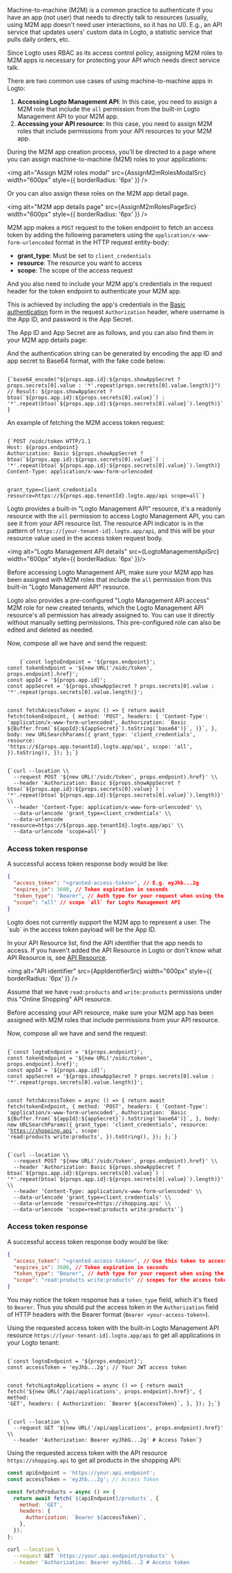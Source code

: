 
<Steps>
<Step title="Intro">

Machine-to-machine (M2M) is a common practice to authenticate if you have an app (not user) that needs to directly talk to resources (usually, using M2M app doesn't need user interactions, so it has no UI). E.g., an API service that updates users' custom data in Logto, a statistic service that pulls daily orders, etc.

Since Logto uses RBAC as its access control policy, assigning M2M roles to M2M apps is necessary for protecting your API which needs direct service talk.

There are two common use cases of using machine-to-machine apps in Logto:

1. **Accessing Logto Management API**: In this case, you need to assign a M2M role that include the `all` permission from the built-in Logto Management API to your M2M app.
2. **Accessing your API resource**: In this case, you need to assign M2M roles that include permissions from your API resources to your M2M app.

During the M2M app creation process, you'll be directed to a page where you can assign machine-to-machine (M2M) roles to your applications:

<img alt="Assign M2M roles modal" src={AssignM2mRolesModalSrc} width="600px" style={{ borderRadius: '6px' }} />

Or you can also assign these roles on the M2M app detail page.

<img alt="M2M app details page" src={AssignM2mRolesPageSrc} width="600px" style={{ borderRadius: '6px' }} />

</Step>
<Step title="Basics about access token request">

M2M app makes a `POST` request to the token endpoint to fetch an access token by adding the following parameters using the `application/x-www-form-urlencoded` format in the HTTP request entity-body:

- **grant_type**: Must be set to `client_credentials`
- **resource**: The resource you want to access
- **scope**: The scope of the access request

And you also need to include your M2M app's credentials in the request header for the token endpoint to authenticate your M2M app.

This is achieved by including the app's credentials in the [Basic authentication](https://developer.mozilla.org/en-US/docs/Web/HTTP/Headers/Authorization#basic_authentication) form in the request `Authorization` header, where username is the App ID, and password is the App Secret.

The App ID and App Secret are as follows, and you can also find them in your M2M app details page:

<ApplicationCredentials />

And the authentication string can be generated by encoding the app ID and app secret to Base64 format, with the fake code below:

<Code className="language-js">
{`base64_encode("${props.app.id}:${props.showAppSecret ? props.secrets[0].value : '*'.repeat(props.secrets[0].value.length)}")
// Result: ${props.showAppSecret ? btoa(`${props.app.id}:${props.secrets[0].value}`) : '*'.repeat(btoa(`${props.app.id}:${props.secrets[0].value}`).length)}`}
</Code>

An example of fetching the M2M access token request:

<Code className="language-bash">
{`POST /oidc/token HTTP/1.1
Host: ${props.endpoint}
Authorization: Basic ${props.showAppSecret ? btoa(`${props.app.id}:${props.secrets[0].value}`) : '*'.repeat(btoa(`${props.app.id}:${props.secrets[0].value}`).length)}
Content-Type: application/x-www-form-urlencoded

grant_type=client_credentials
resource=https://${props.app.tenantId}.logto.app/api
scope=all`}
</Code>

</Step>
<Step title="Request an access token">

<Tabs>

<TabItem value="Logto Management API" label="For Logto Management API">

Logto provides a built-in "Logto Management API" resource, it's a readonly resource with the `all` permission to access Logto Management API, you can see it from your API resource list.
The resource API indicator is in the pattern of `https://[your-tenant-id].logto.app/api`, and this will be your resource value used in the access token request body.

<img alt="Logto Management API details" src={LogtoManagementApiSrc} width="600px" style={{ borderRadius: '6px' }}/>

Before accessing Logto Management API, make sure your M2M app has been assigned with M2M roles that include the `all` permission from this built-in "Logto Management API" resource.

<InlineNotification>
Logto also provides a pre-configured "Logto Management API access" M2M role for new created tenants, which the Logto Management API resource's all permission has already assigned to. You can use it directly without manually setting permissions. This pre-configured role can also be edited and deleted as needed.
</InlineNotification>

Now, compose all we have and send the request:

<Tabs>
<TabItem value="Node.js" label="Node.js">

<Code className="language-js">
    {`const logtoEndpoint = '${props.endpoint}';
const tokenEndpoint = '${new URL('/oidc/token', props.endpoint).href}';
const appId = '${props.app.id}';
const appSecret = '${props.showAppSecret ? props.secrets[0].value : '*'.repeat(props.secrets[0].value.length)}';

const fetchAccessToken = async () => {
  return await fetch(tokenEndpoint, {
    method: 'POST',
    headers: {
      'Content-Type': 'application/x-www-form-urlencoded',
      Authorization: \`Basic \${Buffer.from(\`\${appId}:\${appSecret}\`).toString('base64')}\`,
      )}\`,
    },
    body: new URLSearchParams({
      grant_type: 'client_credentials',
      resource: 'https://${props.app.tenantId}.logto.app/api',
      scope: 'all',
    }).toString(),
  });
};`}
</Code>

</TabItem>

<TabItem value="cURL" label="cURL">

<Code className="language-bash">
{`curl --location \\
  --request POST '${new URL('/oidc/token', props.endpoint).href}' \\
  --header 'Authorization: Basic ${props.showAppSecret ? btoa(`${props.app.id}:${props.secrets[0].value}`) : '*'.repeat(btoa(`${props.app.id}:${props.secrets[0].value}`).length)}' \\
  --header 'Content-Type: application/x-www-form-urlencoded' \\
  --data-urlencode 'grant_type=client_credentials' \\
  --data-urlencode 'resource=https://${props.app.tenantId}.logto.app/api' \\
  --data-urlencode 'scope=all'`}
</Code>

</TabItem>

</Tabs>

### Access token response

A successful access token response body would be like:

```json
{
  "access_token": "<granted-access-token>", // E.g. eyJhb...2g
  "expires_in": 3600, // Token expiration in seconds
  "token_type": "Bearer", // Auth type for your request when using the access token
  "scope": "all" // scope `all` for Logto Management API
}
```

<InlineNotification>
Logto does not currently support the M2M app to represent a user. The `sub` in the access token payload will be the App ID.
</InlineNotification>

</TabItem>

<TabItem value="Your API resource" label="For your API resource">

In your API Resource list, find the API identifier that the app needs to access. If you haven't added the API Resource in Logto or don't know what API Resource is, see [API Resource](/docs/references/resources).

<img alt="API identifier" src={AppIdentifierSrc} width="600px" style={{ borderRadius: '6px' }} />

Assume that we have `read:products` and `write:products` permissions under this "Online Shopping" API resource.

Before accessing your API resource, make sure your M2M app has been assigned with M2M roles that include permissions from your API resource.

Now, compose all we have and send the request:

<Tabs>

<TabItem value="Node.js" label="Node.js">

<Code className="language-js">
{`const logtoEndpoint = '${props.endpoint}';
const tokenEndpoint = '${new URL('/oidc/token', props.endpoint).href}';
const appId = '${props.app.id}';
const appSecret = '${props.showAppSecret ? props.secrets[0].value : '*'.repeat(props.secrets[0].value.length)}';

const fetchAccessToken = async () => {
  return await fetch(tokenEndpoint, {
    method: 'POST',
    headers: {
      'Content-Type': 'application/x-www-form-urlencoded',
      Authorization: \`Basic \${Buffer.from(\`\${appId}:\${appSecret}\`).toString('base64')}\`,
    },
    body: new URLSearchParams({
      grant_type: 'client_credentials',
      resource: 'https://shopping.api',
      scope: 'read:products write:products',
    }).toString(),
  });
};`}
</Code>

</TabItem>

<TabItem value="cURL" label="cURL">

<Code className="language-bash">
{`curl --location \\
  --request POST '${new URL('/oidc/token', props.endpoint).href}' \\
  --header 'Authorization: Basic ${props.showAppSecret ? btoa(`${props.app.id}:${props.secrets[0].value}`) : '*'.repeat(btoa(`${props.app.id}:${props.secrets[0].value}`).length)}' \\
  --header 'Content-Type: application/x-www-form-urlencoded' \\
  --data-urlencode 'grant_type=client_credentials' \\
  --data-urlencode 'resource=https://shopping.api' \\
  --data-urlencode 'scope=read:products write:products'`}
</Code>

</TabItem>

</Tabs>

### Access token response

A successful access token response body would be like:

```json
{
  "access_token": "<granted-access-token>", // Use this token to access the API resource
  "expires_in": 3600, // Token expiration in seconds
  "token_type": "Bearer", // Auth type for your request when using the access token
  "scope": "read:products write:products" // scopes for the access token
}
```

</TabItem>
  
</Tabs>

</Step>
<Step title="Access API resource using access token">

You may notice the token response has a `token_type` field, which it's fixed to `Bearer`. Thus you should put the access token in the `Authorization` field of HTTP headers with the Bearer format (`Bearer <your-access-token>`).

<Tabs>
<TabItem value="Logto Management API" label="Interact with Logto Management API">

Using the requested access token with the built-in Logto Management API resource `https://[your-tenant-id].logto.app/api` to get all applications in your Logto tenant:

<Tabs>
<TabItem value="Node.js" label="Node.js">

<Code className="language-js">
{`const logtoEndpoint = '${props.endpoint}';
const accessToken = 'eyJhb...2g'; // Your JWT access token

const fetchLogtoApplications = async () => {
  return await fetch('${new URL('/api/applications', props.endpoint).href}', {
    method: 'GET',
    headers: {
      Authorization: \`Bearer \${accessToken}\`,
    },
  });
};`}
</Code>

</TabItem>

<TabItem value="cURL" label="cURL">

<Code className="language-bash">
{`curl --location \\
  --request GET '${new URL('/api/applications', props.endpoint).href}' \\
  --header 'Authorization: Bearer eyJhbG...2g' # Access Token`}
</Code>

</TabItem>

</Tabs>

</TabItem>

<TabItem value="Your API resource" label="Interact with your API resource">

Using the requested access token with the API resource `https://shopping.api` to get all products in the shopping API:

<Tabs>
<TabItem value="Node.js" label="Node.js">

```js
const apiEndpoint = 'https://your.api.endpoint';
const accessToken = 'eyJhb...2g'; // Access Token

const fetchProducts = async () => {
  return await fetch(`${apiEndpoint}/products`, {
    method: 'GET',
    headers: {
      Authorization: `Bearer ${accessToken}`,
    },
  });
};
```

</TabItem>

<TabItem value="cURL" label="cURL">

```bash
curl --location \
  --request GET 'https://your.api.endpoint/products' \
  --header 'Authorization: Bearer eyJhbG...2 # Access token
```

</TabItem>
</Tabs>
</TabItem>
</Tabs>

</Step>
</Steps>

